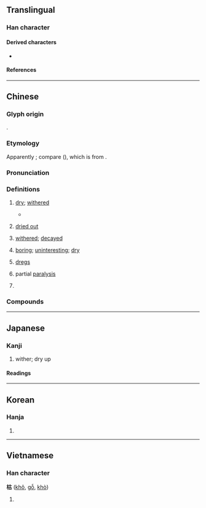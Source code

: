 {{character info}}
==Translingual==
{{Han stroke|[[File:枯 - U+067AF - KanjiVG stroke order.svg]]}}

===Han character===
{{Han char|rn=75|rad=木|as=05|sn=9|four=44960|canj=DJR|ids=⿰木古}}

====Derived characters====
* {{l|mul|[[喖]], [[𤋹]], [[𩹬]], [[𬃱]], [[𬄮]], [[𬅂]], [[𢉽]]}}

====References====
{{Han ref|kx=0517.030|dkj=14579|dj=0904.180|hdz=21178.030|uh=67AF}}

----

==Chinese==
{{zh-forms}}

===Glyph origin===
{{Han etym}}
{{Han compound|木|古|ls=psc|c1=s|c2=p|t1=tree}}.

===Etymology===
Apparently {{der|zh|aav}}; compare {{cog|km|ខះ|t=to dry up; to wither}} ({{zh-ref|Schuessler, 2007}}), which is from {{der|km|mkh-pro|*ckəh||dry}}.

===Pronunciation===
{{zh-pron
|m=kū
|c=fu1
|h=gd=ku1
|mn=ko͘/qz,tw,xm:kho͘
|mn-t=gou1/kou1
|mn-t_note=gou1 - most senses; kou1 - dialectal usage (e.g. [[豆枯]], [[茶枯]])
|w=2khu
|mc=y
|oc=y
|cat=a,n,pn
}}

===Definitions===
{{zh-hanzi}}

# {{lb|zh|of plants, etc.}} [[dry]]; [[wither]]ed
#: {{zh-x|枯萎|wilted; withered}}
#: {{zh-x|枯枝|'''withered''' tree branch}}
#* {{zh-x|行 冬 令，則 草木 蚤 枯，後 乃 大水，敗 其 城郭。|If the proceedings proper to winter were observed, all plants and trees would '''wither''' early, and afterwards, there would be great floods, destroying city and suburban walls.|ref=Liji}}
# {{lb|zh|of wells, rivers, etc.}} [[dried out]]
# {{lb|zh|of muscle}} [[wither]]ed; [[decay]]ed
# [[boring]]; [[uninteresting]]; [[dry]]
#: {{zh-x|枯燥|dull; boring}}
# {{lb|zh|dialect}} [[dregs]]
# {{lb|zh|TCM}} partial [[paralysis]]
# {{surname|zh}}

===Compounds===
{{zh-der|乾枯|一聚枯骨|形容枯槁|夏枯草|噓枯吹生|得失榮枯|勢若摧枯|口枯眼澀|冢中枯骨|偏枯|枯燥|枯莖朽骨|涸轍枯魚|枯槁|枯燥無味|枯魚涸轍|枯木|白如枯骨|枯索|摧枯折腐|枯瘠|枯死|枯朽|枯腸|枯樹開花|枯葉蝶|枯枝再春|朽株枯木|摧枯拉朽|枯礬|拉朽摧枯|枯萎|枯木死灰|焦枯|根朽枝枯|枯木逢春|涸轍之枯|枯竭|石枯松老|盛衰榮枯|枯樹生華|枯楊生稊|枯澀|石爛海枯|油枯|枯骨|枯魚病鶴|瘦小枯乾|枯坐|枯窘|枯榮|枯水期|枯形灰心|熬枯受淡|澤及枯骨|枯涸|榮枯|海枯石爛|枯井|油盡燈枯|枯木朽株|枯黃|枯魚銜索|枯魚之肆|枯魚|枯樁|枯楊生華|枯木生花|枯旱|枯寂|枯乾|生枯起朽|枯禪|搜索枯腸|菀枯|集苑集枯|索盡枯腸|麻枯|立枯病|老樹枯柴|釜底枯魚|菊老荷枯|腸枯思竭}}

{{zh-cat|Intermediate}}

----

==Japanese==

===Kanji===
{{ja-kanji|grade=c|rs=木05}}

# wither; dry up

====Readings====
{{ja-readings
|kanon=こ
|kun=か-れる, か-らす
}}

----

==Korean==

===Hanja===
{{ko-hanja|hangeul=고|eumhun=|rv=go|mr=ko|y=ko}}

# {{rfdef|ko|sort=木05}}

----

==Vietnamese==

===Han character===
'''枯''' ([[khô]], [[gỗ]], [[khò]])

# {{rfdef|vi}}

{{cln|vi|Han tu}}